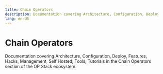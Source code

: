 ```yaml
---
title: Chain Operators
description: Documentation covering Architecture, Configuration, Deploy, Features, Hacks, Management, Self Hosted, Tools, Tutorials in the Chain Operators section of the OP Stack ecosystem.
lang: en-US
---
```



# Chain Operators

Documentation covering Architecture, Configuration, Deploy, Features, Hacks, Management, Self Hosted, Tools, Tutorials in the Chain Operators section of the OP Stack ecosystem.

<Cards>
  <Card title="Chain architecture" href="/operators/chain-operators/architecture" />

  <Card title="Configuration" href="/operators/chain-operators/configuration" />

  <Card title="Deploy" href="/operators/chain-operators/deploy" />

  <Card title="Features" href="/operators/chain-operators/features" />

  <Card title="Management" href="/operators/chain-operators/management" />

  <Card title="How to start a self-hosted chain" href="/operators/chain-operators/self-hosted" />

  <Card title="Tools" href="/operators/chain-operators/tools" />

  <Card title="Tutorials" href="/operators/chain-operators/tutorials" />
</Cards>
